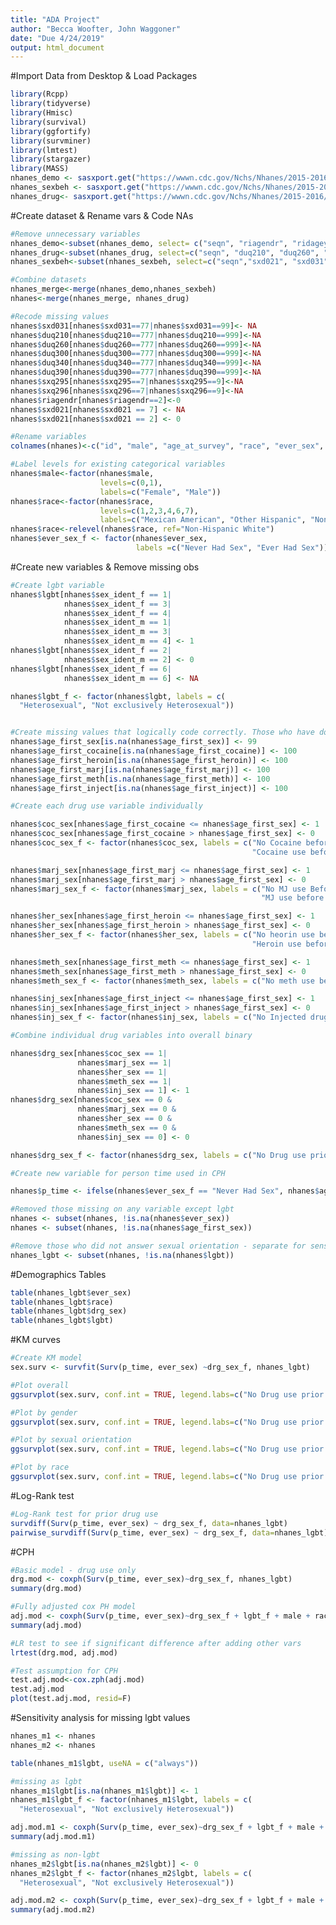 ```yaml
---
title: "ADA Project"
author: "Becca Woofter, John Waggoner"
date: "Due 4/24/2019"
output: html_document
---
```


#Import Data from Desktop & Load Packages
```r
library(Rcpp)
library(tidyverse)
library(Hmisc)
library(survival)
library(ggfortify)
library(survminer)
library(lmtest)
library(stargazer)
library(MASS)
nhanes_demo <- sasxport.get("https://wwwn.cdc.gov/Nchs/Nhanes/2015-2016/DEMO_I.XPT")
nhanes_sexbeh <- sasxport.get("https://wwwn.cdc.gov/Nchs/Nhanes/2015-2016/SXQ_I.XPT")
nhanes_drug<- sasxport.get("https://wwwn.cdc.gov/Nchs/Nhanes/2015-2016/DUQ_I.XPT")

```

#Create dataset & Rename vars & Code NAs
```r
#Remove unnecessary variables
nhanes_demo<-subset(nhanes_demo, select= c("seqn", "riagendr", "ridageyr", "ridreth3"))
nhanes_drug<-subset(nhanes_drug, select=c("seqn", "duq210", "duq260", "duq300", "duq340", "duq390"))
nhanes_sexbeh<-subset(nhanes_sexbeh, select=c("seqn","sxd021", "sxd031", "sxq295", "sxq296"))

#Combine datasets
nhanes_merge<-merge(nhanes_demo,nhanes_sexbeh)
nhanes<-merge(nhanes_merge, nhanes_drug)

#Recode missing values
nhanes$sxd031[nhanes$sxd031==77|nhanes$sxd031==99]<- NA
nhanes$duq210[nhanes$duq210==777|nhanes$duq210==999]<-NA
nhanes$duq260[nhanes$duq260==777|nhanes$duq260==999]<-NA
nhanes$duq300[nhanes$duq300==777|nhanes$duq300==999]<-NA
nhanes$duq340[nhanes$duq340==777|nhanes$duq340==999]<-NA
nhanes$duq390[nhanes$duq390==777|nhanes$duq390==999]<-NA
nhanes$sxq295[nhanes$sxq295==7|nhanes$sxq295==9]<-NA
nhanes$sxq296[nhanes$sxq296==7|nhanes$sxq296==9]<-NA
nhanes$riagendr[nhanes$riagendr==2]<-0
nhanes$sxd021[nhanes$sxd021 == 7] <- NA
nhanes$sxd021[nhanes$sxd021 == 2] <- 0

#Rename variables
colnames(nhanes)<-c("id", "male", "age_at_survey", "race", "ever_sex", "age_first_sex","sex_ident_f", "sex_ident_m", "age_first_marj", "age_first_cocaine", "age_first_heroin", "age_first_meth", "age_first_inject")

#Label levels for existing categorical variables
nhanes$male<-factor(nhanes$male, 
                    levels=c(0,1),
                    labels=c("Female", "Male"))
nhanes$race<-factor(nhanes$race,
                    levels=c(1,2,3,4,6,7),
                    labels=c("Mexican American", "Other Hispanic", "Non-Hispanic White", "Non-Hispanic Black", "Non-Hispanic Asian", "Other/Multi"))
nhanes$race<-relevel(nhanes$race, ref="Non-Hispanic White")
nhanes$ever_sex_f <- factor(nhanes$ever_sex, 
                            labels =c("Never Had Sex", "Ever Had Sex"))

```

#Create new variables & Remove missing obs
```r
#Create lgbt variable
nhanes$lgbt[nhanes$sex_ident_f == 1|
            nhanes$sex_ident_f == 3|
            nhanes$sex_ident_f == 4|
            nhanes$sex_ident_m == 1|
            nhanes$sex_ident_m == 3|
            nhanes$sex_ident_m == 4] <- 1
nhanes$lgbt[nhanes$sex_ident_f == 2|
            nhanes$sex_ident_m == 2] <- 0
nhanes$lgbt[nhanes$sex_ident_f == 6|
            nhanes$sex_ident_m == 6] <- NA

nhanes$lgbt_f <- factor(nhanes$lgbt, labels = c(
  "Heterosexual", "Not exclusively Heterosexual"))


#Create missing values that logically code correctly. Those who have done drugs but never had sex must still end up in the drug category. Those who have never done drugs or had sex must end up in the non-drug category. Ergo, the number indicating "never had sex" must be less than "never done drugs". 
nhanes$age_first_sex[is.na(nhanes$age_first_sex)] <- 99
nhanes$age_first_cocaine[is.na(nhanes$age_first_cocaine)] <- 100
nhanes$age_first_heroin[is.na(nhanes$age_first_heroin)] <- 100
nhanes$age_first_marj[is.na(nhanes$age_first_marj)] <- 100
nhanes$age_first_meth[is.na(nhanes$age_first_meth)] <- 100
nhanes$age_first_inject[is.na(nhanes$age_first_inject)] <- 100

#Create each drug use variable individually

nhanes$coc_sex[nhanes$age_first_cocaine <= nhanes$age_first_sex] <- 1
nhanes$coc_sex[nhanes$age_first_cocaine > nhanes$age_first_sex] <- 0
nhanes$coc_sex_f <- factor(nhanes$coc_sex, labels = c("No Cocaine before 1st sex",
                                                      "Cocaine use before 1st sex"))

nhanes$marj_sex[nhanes$age_first_marj <= nhanes$age_first_sex] <- 1
nhanes$marj_sex[nhanes$age_first_marj > nhanes$age_first_sex] <- 0
nhanes$marj_sex_f <- factor(nhanes$marj_sex, labels = c("No MJ use Before 1st sex",
                                                        "MJ use before 1st sex"))

nhanes$her_sex[nhanes$age_first_heroin <= nhanes$age_first_sex] <- 1
nhanes$her_sex[nhanes$age_first_heroin > nhanes$age_first_sex] <- 0
nhanes$her_sex_f <- factor(nhanes$her_sex, labels = c("No heorin use before 1st sex",
                                                      "Heroin use before 1st sex"))

nhanes$meth_sex[nhanes$age_first_meth <= nhanes$age_first_sex] <- 1
nhanes$meth_sex[nhanes$age_first_meth > nhanes$age_first_sex] <- 0
nhanes$meth_sex_f <- factor(nhanes$meth_sex, labels = c("No meth use before 1st sex", "Meth use before 1st sex"))

nhanes$inj_sex[nhanes$age_first_inject <= nhanes$age_first_sex] <- 1
nhanes$inj_sex[nhanes$age_first_inject > nhanes$age_first_sex] <- 0
nhanes$inj_sex_f <- factor(nhanes$inj_sex, labels = c("No Injected drugs before 1st sex", "Injected Drugs before 1st sex"))

#Combine individual drug variables into overall binary

nhanes$drg_sex[nhanes$coc_sex == 1|
               nhanes$marj_sex == 1|
               nhanes$her_sex == 1|
               nhanes$meth_sex == 1|
               nhanes$inj_sex == 1] <- 1
nhanes$drg_sex[nhanes$coc_sex == 0 &
               nhanes$marj_sex == 0 &
               nhanes$her_sex == 0 &
               nhanes$meth_sex == 0 &
               nhanes$inj_sex == 0] <- 0

nhanes$drg_sex_f <- factor(nhanes$drg_sex, labels = c("No Drug use prior to first Sex", "Drug use prior to first sex"))

#Create new variable for person time used in CPH

nhanes$p_time <- ifelse(nhanes$ever_sex_f == "Never Had Sex", nhanes$age_at_survey, nhanes$age_first_sex)

#Removed those missing on any variable except lgbt
nhanes <- subset(nhanes, !is.na(nhanes$ever_sex))
nhanes <- subset(nhanes, !is.na(nhanes$age_first_sex))

#Remove those who did not answer sexual orientation - separate for sensitivity analysis later
nhanes_lgbt <- subset(nhanes, !is.na(nhanes$lgbt))

```

#Demographics Tables
```r
table(nhanes_lgbt$ever_sex)
table(nhanes_lgbt$race)
table(nhanes_lgbt$drg_sex)
table(nhanes_lgbt$lgbt)
```

#KM curves
```r
#Create KM model
sex.surv <- survfit(Surv(p_time, ever_sex) ~drg_sex_f, nhanes_lgbt)

#Plot overall
ggsurvplot(sex.surv, conf.int = TRUE, legend.labs=c("No Drug use prior to first Sex", "Drug use prior to first sex"), xlim = c(0,50), break.time.by = 5, ggtheme = theme_minimal()) 

#Plot by gender
ggsurvplot(sex.surv, conf.int = TRUE, legend.labs=c("No Drug use prior to first Sex", "Drug use prior to first sex"), xlim = c(0,50), break.time.by = 5, ggtheme = theme_minimal(), facet.by = "male") 

#Plot by sexual orientation
ggsurvplot(sex.surv, conf.int = TRUE, legend.labs=c("No Drug use prior to first Sex", "Drug use prior to first sex"), xlim = c(0,50), break.time.by = 5, ggtheme = theme_minimal(), facet.by = "lgbt_f")

#Plot by race
ggsurvplot(sex.surv, conf.int = TRUE, legend.labs=c("No Drug use prior to first Sex", "Drug use prior to first sex"), xlim = c(0,50), break.time.by = 5, ggtheme = theme_minimal(), facet.by = "race")

```

#Log-Rank test
```r
#Log-Rank test for prior drug use
survdiff(Surv(p_time, ever_sex) ~ drg_sex_f, data=nhanes_lgbt)
pairwise_survdiff(Surv(p_time, ever_sex) ~ drg_sex_f, data=nhanes_lgbt)

```

#CPH
```r
#Basic model - drug use only
drg.mod <- coxph(Surv(p_time, ever_sex)~drg_sex_f, nhanes_lgbt)
summary(drg.mod)

#Fully adjusted cox PH model
adj.mod <- coxph(Surv(p_time, ever_sex)~drg_sex_f + lgbt_f + male + race, nhanes_lgbt)
summary(adj.mod)

#LR test to see if significant difference after adding other vars 
lrtest(drg.mod, adj.mod)

#Test assumption for CPH 
test.adj.mod<-cox.zph(adj.mod)
test.adj.mod
plot(test.adj.mod, resid=F)

```

#Sensitivity analysis for missing lgbt values
```r
nhanes_m1 <- nhanes
nhanes_m2 <- nhanes

table(nhanes_m1$lgbt, useNA = c("always"))

#missing as lgbt
nhanes_m1$lgbt[is.na(nhanes_m1$lgbt)] <- 1
nhanes_m1$lgbt_f <- factor(nhanes_m1$lgbt, labels = c(
  "Heterosexual", "Not exclusively Heterosexual"))

adj.mod.m1 <- coxph(Surv(p_time, ever_sex)~drg_sex_f + lgbt_f + male + race, nhanes_m1)
summary(adj.mod.m1)

#missing as non-lgbt
nhanes_m2$lgbt[is.na(nhanes_m2$lgbt)] <- 0
nhanes_m2$lgbt_f <- factor(nhanes_m2$lgbt, labels = c(
  "Heterosexual", "Not exclusively Heterosexual"))

adj.mod.m2 <- coxph(Surv(p_time, ever_sex)~drg_sex_f + lgbt_f + male + race, nhanes_m2)
summary(adj.mod.m2)

```



